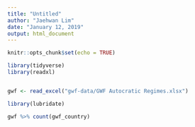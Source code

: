```yaml
---
title: "Untitled"
author: "Jaehwan Lim"
date: "January 12, 2019"
output: html_document
---
```


```r
knitr::opts_chunk$set(echo = TRUE)
```

```r
library(tidyverse)
library(readxl)


gwf <- read_excel("gwf-data/GWF Autocratic Regimes.xlsx")

```

```r
library(lubridate)

gwf %>% count(gwf_country)


```


